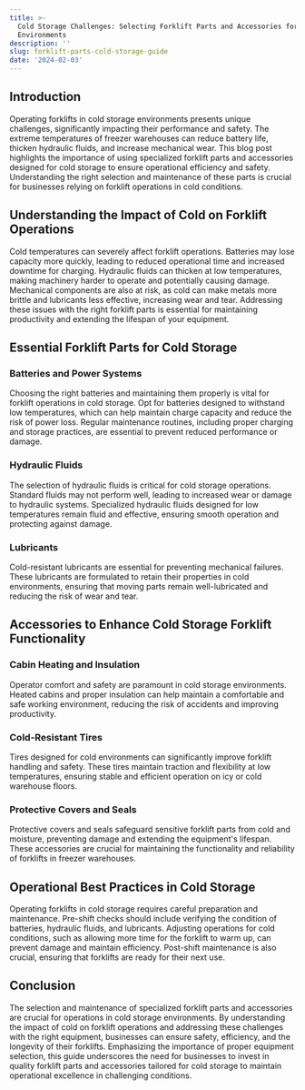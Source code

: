 ```yaml
---
title: >-
  Cold Storage Challenges: Selecting Forklift Parts and Accessories for Freezer
  Environments
description: ''
slug: forklift-parts-cold-storage-guide
date: '2024-02-03'
---
```



## Introduction

Operating forklifts in cold storage environments presents unique challenges, significantly impacting their performance and safety. The extreme temperatures of freezer warehouses can reduce battery life, thicken hydraulic fluids, and increase mechanical wear. This blog post highlights the importance of using specialized forklift parts and accessories designed for cold storage to ensure operational efficiency and safety. Understanding the right selection and maintenance of these parts is crucial for businesses relying on forklift operations in cold conditions.

## Understanding the Impact of Cold on Forklift Operations

Cold temperatures can severely affect forklift operations. Batteries may lose capacity more quickly, leading to reduced operational time and increased downtime for charging. Hydraulic fluids can thicken at low temperatures, making machinery harder to operate and potentially causing damage. Mechanical components are also at risk, as cold can make metals more brittle and lubricants less effective, increasing wear and tear. Addressing these issues with the right forklift parts is essential for maintaining productivity and extending the lifespan of your equipment.

## Essential Forklift Parts for Cold Storage

### Batteries and Power Systems

Choosing the right batteries and maintaining them properly is vital for forklift operations in cold storage. Opt for batteries designed to withstand low temperatures, which can help maintain charge capacity and reduce the risk of power loss. Regular maintenance routines, including proper charging and storage practices, are essential to prevent reduced performance or damage.

### Hydraulic Fluids

The selection of hydraulic fluids is critical for cold storage operations. Standard fluids may not perform well, leading to increased wear or damage to hydraulic systems. Specialized hydraulic fluids designed for low temperatures remain fluid and effective, ensuring smooth operation and protecting against damage.

### Lubricants

Cold-resistant lubricants are essential for preventing mechanical failures. These lubricants are formulated to retain their properties in cold environments, ensuring that moving parts remain well-lubricated and reducing the risk of wear and tear.

## Accessories to Enhance Cold Storage Forklift Functionality

### Cabin Heating and Insulation

Operator comfort and safety are paramount in cold storage environments. Heated cabins and proper insulation can help maintain a comfortable and safe working environment, reducing the risk of accidents and improving productivity.

### Cold-Resistant Tires

Tires designed for cold environments can significantly improve forklift handling and safety. These tires maintain traction and flexibility at low temperatures, ensuring stable and efficient operation on icy or cold warehouse floors.

### Protective Covers and Seals

Protective covers and seals safeguard sensitive forklift parts from cold and moisture, preventing damage and extending the equipment's lifespan. These accessories are crucial for maintaining the functionality and reliability of forklifts in freezer warehouses.

## Operational Best Practices in Cold Storage

Operating forklifts in cold storage requires careful preparation and maintenance. Pre-shift checks should include verifying the condition of batteries, hydraulic fluids, and lubricants. Adjusting operations for cold conditions, such as allowing more time for the forklift to warm up, can prevent damage and maintain efficiency. Post-shift maintenance is also crucial, ensuring that forklifts are ready for their next use.

## Conclusion

The selection and maintenance of specialized forklift parts and accessories are crucial for operations in cold storage environments. By understanding the impact of cold on forklift operations and addressing these challenges with the right equipment, businesses can ensure safety, efficiency, and the longevity of their forklifts. Emphasizing the importance of proper equipment selection, this guide underscores the need for businesses to invest in quality forklift parts and accessories tailored for cold storage to maintain operational excellence in challenging conditions.

